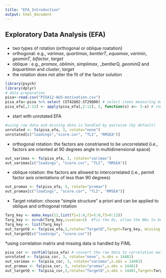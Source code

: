```yaml
---
title: "EFA_Introduction"
output: html_document
---
```


## Exploratory Data Analysis (EFA)

### 

* two types of rotation (orthogonal or oblique roatation) 
* orthogonal: e.g., _varimax_, _quartimax_, _bentlerT_, _equamax_, _varimin_, _geominT_, _bifactor_, _target_
* oblique : e.g., _promax_, _oblimin_, _simplimax_, _bentlerQ, _geominQ_ and _biquartimin_ and _cluster_, _target_
* the rotation does not alter the fit of the factor solution

```r
library(psych)
library(dplyr)
# data preparation
pisa<-read.csv("PISA12-AUS-motivation.csv")
pisa_efa<-pisa %>% select (ST42Q02:ST29Q08) # select items measuring math self-concept, intrinsic value and utility value
pisa_efa[,2:12] <- apply(pisa_efa[,2:12], 2, function(x) x<- 5-x) # reverse code for nagetively worded items (not necessary)
```

* start with unrotated EFA
```r
#using raw data and missing data is handled by pairwise (by default)
unrotated <- fa(pisa_efa, 3, rotate="none")
unrotated[c("loadings","score.cor", "TLI", "RMSEA")]
```

* orthogonal rotation: the factors are constrianed to be uncorrelated (i.e., factors are oriented at 90 degrees angle in multidimensional space)
```r
out_varimax <- fa(pisa_efa, 3, rotate="varimax")
out_varimax[c("loadings", "score.cor", "TLI", "RMSEA")]
```
* oblique rotation: the factors are allowed to intercorrelated (i.e., permit factor axis orientations of less than 90 degrees)
```r
out_promax <- fa(pisa_efa, 3, rotate="promax")
out_promax[c("loadings", "score.cor", "TLI", "RMSEA")]
```

* Target rotation: choose “simple structure” a priori and can be applied to oblique and orthogonal rotation
```r
Targ_key <- make.keys(12,list(f1=1:4,f2=5:8,f3=9:12))
Targ_key <- scrub(Targ_key,isvalue=1)  #fix the 0s, allow the NAs to be estimated
Targ_key <- list(Targ_key)
out_targetQ <- fa(pisa_efa,3,rotate="TargetQ",Target=Targ_key, missing = TRUE) #TargetT for orthogonal rotation
out_targetQ[c("loadings", "score.cor")]
```
*using correlation matrix  and missing data is handled by FIML
```r
pisa_cor <- corFiml(pisa_efa) # convert the raw data to correlation matrix uisng FIML
unrotated <- fa(pisa_cor, 3, rotate="none", n.obs = 14481)
out_varimax <- fa(pisa_cor, 3, rotate="varimax",n.obs = 14481)
out_promax <- fa(pisa_cor, 3, rotate="promax",n.obs = 14481)
out_targetQ <- fa(pisa_cor,3,rotate="TargetQ",n.obs = 14481,Target=Targ_key) #TargetT for orthogonal rotation
```

